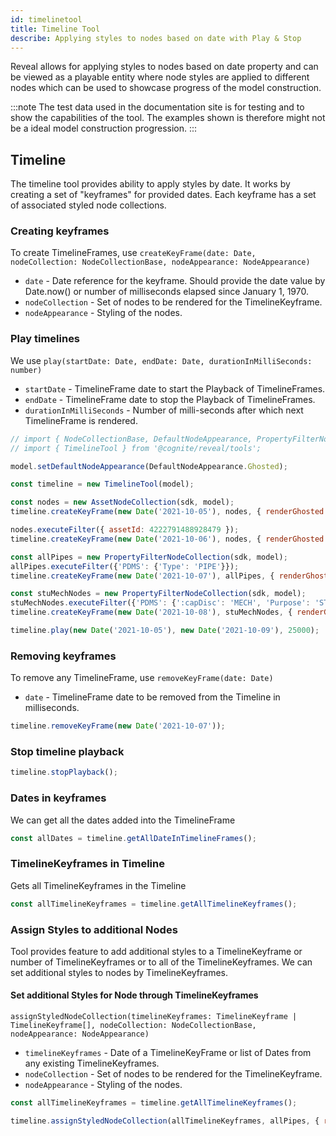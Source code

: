 ```yaml
---
id: timelinetool
title: Timeline Tool
describe: Applying styles to nodes based on date with Play & Stop
---
```



Reveal allows for applying styles to nodes based on date property and can be viewed as a playable entity
where node styles are applied to different nodes which can be used to showcase progress of the model construction.


:::note
The test data used in the documentation site is for testing and to show the capabilities of the tool.
The examples shown is therefore might not be a ideal model construction progression.
:::

<DemoWrapper name="Cognite3DViewerDemo" />

## Timeline

The timeline tool provides ability to apply styles by date. It works by creating a set of "keyframes"  for provided dates.
Each keyframe has a set of associated styled node collections.

### Creating keyframes
To create TimelineFrames, use `createKeyFrame(date: Date, nodeCollection: NodeCollectionBase, nodeAppearance: NodeAppearance)`
- `date` - Date reference for the keyframe. Should provide the date value by Date.now() or number of milliseconds elapsed since January 1, 1970.
- `nodeCollection` - Set of nodes to be rendered for the TimelineKeyframe.
- `nodeAppearance` - Styling of the nodes.

### Play timelines
We use `play(startDate: Date, endDate: Date, durationInMilliSeconds: number)`
- `startDate` - TimelineFrame date to start the Playback of TimelineFrames.
- `endDate` - TimelineFrame date to stop the Playback of TimelineFrames.
- `durationInMilliSeconds` - Number of milli-seconds after which next TimelineFrame is rendered.

```js runnable
// import { NodeCollectionBase, DefaultNodeAppearance, PropertyFilterNodeCollection } from '@cognite/reveal';
// import { TimelineTool } from '@cognite/reveal/tools';

model.setDefaultNodeAppearance(DefaultNodeAppearance.Ghosted);

const timeline = new TimelineTool(model);

const nodes = new AssetNodeCollection(sdk, model);
timeline.createKeyFrame(new Date('2021-10-05'), nodes, { renderGhosted: false, outlineColor: NodeOutlineColor.Cyan });

nodes.executeFilter({ assetId: 4222791488928479 });
timeline.createKeyFrame(new Date('2021-10-06'), nodes, { renderGhosted: false, outlineColor: NodeOutlineColor.Orange });

const allPipes = new PropertyFilterNodeCollection(sdk, model);
allPipes.executeFilter({'PDMS': {'Type': 'PIPE'}});
timeline.createKeyFrame(new Date('2021-10-07'), allPipes, { renderGhosted: false, color: [40, 200, 20] });

const stuMechNodes = new PropertyFilterNodeCollection(sdk, model);
stuMechNodes.executeFilter({'PDMS': {':capDisc': 'MECH', 'Purpose': 'STU' }});
timeline.createKeyFrame(new Date('2021-10-08'), stuMechNodes, { renderGhosted: false, color: [80, 100, 120] });

timeline.play(new Date('2021-10-05'), new Date('2021-10-09'), 25000);

```

### Removing keyframes
To remove any TimelineFrame, use `removeKeyFrame(date: Date)`
- `date` - TimelineFrame date to be removed from the Timeline in milliseconds.

```js runnable
timeline.removeKeyFrame(new Date('2021-10-07'));
```

### Stop timeline playback

```js runnable
timeline.stopPlayback();
```

### Dates in keyframes
We can get all the dates added into the TimelineFrame

```js runnable
const allDates = timeline.getAllDateInTimelineFrames();
```

### TimelineKeyframes in Timeline
Gets all TimelineKeyframes in the Timeline

```js runnable
const allTimelineKeyframes = timeline.getAllTimelineKeyframes();
```

### Assign Styles to additional Nodes
Tool provides feature to add additional styles to a TimelineKeyframe or number of TimelineKeyframes or to all of the TimelineKeyframes.
We can set additional styles to nodes by TimelineKeyframes.

#### Set additional Styles for Node through TimelineKeyframes
`assignStyledNodeCollection(timelineKeyframes: TimelineKeyframe | TimelineKeyframe[], nodeCollection: NodeCollectionBase, nodeAppearance: NodeAppearance)`
- `timelineKeyframes` - Date of a TimelineKeyFrame or list of Dates from any existing TimelineKeyframes.
- `nodeCollection` - Set of nodes to be rendered for the TimelineKeyframe.
- `nodeAppearance` - Styling of the nodes.

```js runnable
const allTimelineKeyframes = timeline.getAllTimelineKeyframes();

timeline.assignStyledNodeCollection(allTimelineKeyframes, allPipes, { renderGhosted: false, color: [150, 200, 120] });
```
